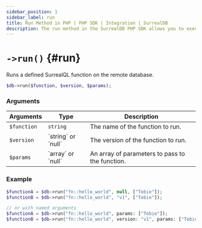```yaml
---
sidebar_position: 1
sidebar_label: run
title: Run Method in PHP | PHP SDK | Integration | SurrealDB
description: The run method in the SurrealDB PHP SDK allows you to execute a defined SurrealQL function on the remote database.
---
```



# `->run()` {#run}

Runs a defined SurrealQL function on the remote database.

```php title="Method Syntax"
$db->run($function, $version, $params);
```

### Arguments

<table>
	<thead>
		<tr>
			<th colspan="2" scope="col">Arguments</th>
			<th colspan="2" scope="col">Type</th>
			<th colspan="2" scope="col">Description</th>
		</tr>
	</thead>
	<tbody>
		<tr>
			<td colspan="2" scope="row" data-label="Arguments">
				<code>$function</code>
				<Label label="required" />
			</td>
			<td colspan="2" scope="row" data-label="Description">
				<code>string</code>
			</td>
			<td colspan="2" scope="row" data-label="Description">
				The name of the function to run.
			</td>
		</tr>
		<tr>
			<td colspan="2" scope="row" data-label="Arguments">
				<code>$version</code>
				<Label label="optional" />
			</td>
			<td colspan="2" scope="row" data-label="Type">
				`string` or `null`
			</td>
			<td colspan="2" scope="row" data-label="Description">
				The version of the function to run.
			</td>
		</tr>
		<tr>
			<td colspan="2" scope="row" data-label="Arguments">
				<code>$params</code>
				<Label label="optional" />
			</td>
			<td colspan="2" scope="row" data-label="Type">
				`array` or `null`
			</td>
			<td colspan="2" scope="row" data-label="Description">
				An array of parameters to pass to the function.
			</td>
		</tr>
	</tbody>
</table>

### Example

```php title="Example"
$functionA = $db->run("fn::hello_world", null, ["Tobie"]);
$functionB = $db->run("fn::hello_world", "v1", ["Tobie"]);

// or with named arguments
$functionA = $db->run("fn::hello_world", params: ["Tobie"]);
$functionB = $db->run("fn::hello_world", version: "v1", params: ["Tobie"]);
```